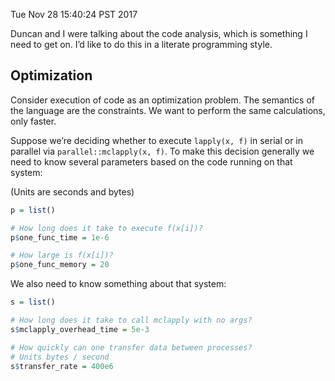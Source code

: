 Tue Nov 28 15:40:24 PST 2017

Duncan and I were talking about the code analysis, which is something I
need to get on. I'd like to do this in a literate programming style.

## Optimization

Consider execution of code as an optimization problem. The semantics of the
language are the constraints. We want to perform the same calculations,
only faster.

Suppose we're deciding whether to execute `lapply(x, f)` in serial
or in parallel via `parallel::mclapply(x, f)`. To make this decision
generally we need to know several parameters based on the code running on
that system:

(Units are seconds and bytes)

```R

p = list()

# How long does it take to execute f(x[i])?
p$one_func_time = 1e-6

# How large is f(x[i])?
p$one_func_memory = 20

```

We also need to know something about that system:

```R

s = list()

# How long does it take to call mclapply with no args?
s$mclapply_overhead_time = 5e-3

# How quickly can one transfer data between processes?
# Units bytes / second
s$transfer_rate = 400e6

```


